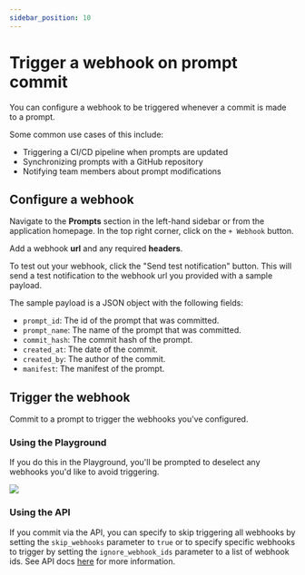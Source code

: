 ```yaml
---
sidebar_position: 10
---
```


# Trigger a webhook on prompt commit

You can configure a webhook to be triggered whenever a commit is made to a prompt.

Some common use cases of this include:

- Triggering a CI/CD pipeline when prompts are updated
- Synchronizing prompts with a GitHub repository
- Notifying team members about prompt modifications

## Configure a webhook

Navigate to the **Prompts** section in the left-hand sidebar or from the application homepage.
In the top right corner, click on the `+ Webhook` button.

Add a webhook **url** and any required **headers**.

To test out your webhook, click the "Send test notification" button. This will send a test notification to the webhook url you provided with a sample payload.

The sample payload is a JSON object with the following fields:

- `prompt_id`: The id of the prompt that was committed.
- `prompt_name`: The name of the prompt that was committed.
- `commit_hash`: The commit hash of the prompt.
- `created_at`: The date of the commit.
- `created_by`: The author of the commit.
- `manifest`: The manifest of the prompt.

## Trigger the webhook

Commit to a prompt to trigger the webhooks you've configured.

### Using the Playground

If you do this in the Playground, you'll be prompted to deselect any webhooks you'd like to avoid triggering.

![](./static/commit_prompt_playground.png)

### Using the API

If you commit via the API, you can specify to skip triggering all webhooks by setting the `skip_webhooks` parameter to `true` or to specify specific webhooks to trigger by setting the `ignore_webhook_ids` parameter to a list of webhook ids.
See API docs [here](https://api.smith.langchain.com/redoc#tag/commits/operation/create_commit_api_v1_commits__owner___repo__post) for more information.
